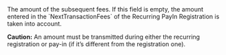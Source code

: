   
<ParamField body="Fees" type="object">     
The amount of the subsequent fees. If this field is empty, the amount entered in the `NextTransactionFees` of the Recurring PayIn Registration is taken into account.

**Caution:** An amount must be transmitted during either the recurring registration or pay-in (if it’s different from the registration one).

<Expandable title="properties">  
<Currency7 />    
<Amount1 />  
</Expandable> 
</ParamField>
